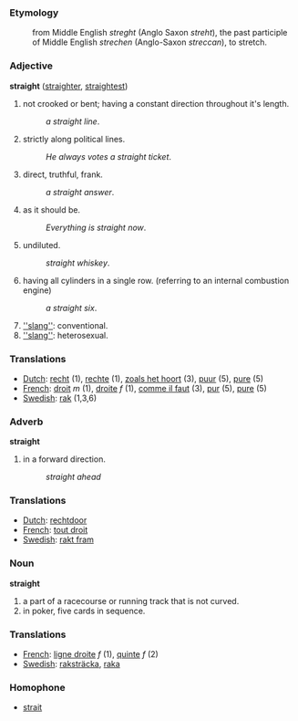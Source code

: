 ===Etymology===
:from Middle English ''streght'' (Anglo Saxon ''streht''), the past participle of Middle English ''strechen'' (Anglo-Saxon ''streccan''), to stretch.
===Adjective===
'''straight''' ([[straighter]], [[straightest]])

#not crooked or bent; having a constant direction throughout it's length.
#:''a straight line''.
#strictly along political lines.
#:''He always votes a straight ticket''.
#direct, truthful, frank.
#:''a straight answer''.
#as it should be.
#:''Everything is straight now''.
#undiluted.
#:''straight whiskey''.
#having all cylinders in a single row. (referring to an internal combustion engine)
#:''a straight six''.
#[[''slang'']]: conventional.
#[[''slang'']]: heterosexual.
===Translations===
*[[Dutch]]: [[recht]] (1), [[rechte]] (1), [[zoals het hoort]] (3), [[puur]] (5), [[pure]] (5)
*[[French]]: [[droit]] ''m'' (1), [[droite]] ''f'' (1), [[comme il faut]] (3), [[pur]] (5), [[pure]] (5)
*[[Swedish]]: [[rak]] (1,3,6) 

===Adverb===
'''straight'''

#in a forward direction.
#:''straight ahead''
===Translations===
*[[Dutch]]: [[rechtdoor]]
*[[French]]: [[tout droit]]
*[[Swedish]]: [[rakt fram]]

===Noun===
'''straight'''

#a part of a racecourse or running track that is not curved.
#in poker, five cards in sequence.
===Translations===
*[[French]]: [[ligne droite]] ''f'' (1), [[quinte]] ''f'' (2)
*[[Swedish]]: [[raksträcka]], [[raka]]
===Homophone===
*[[strait]]